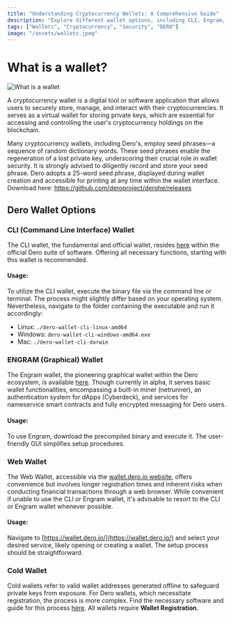 ```yaml
---
title: "Understanding Cryptocurrency Wallets: A Comprehensive Guide"
description: "Explore different wallet options, including CLI, Engram, Web, and Cold wallets."
tags: ["Wallets", "Cryptocurrency", "Security", "DERO"]
image: "/assets/wallets.jpeg"
---
```




# What is a wallet?
![What is a wallet](/assets/wallets.jpeg)

A cryptocurrency wallet is a digital tool or software application that allows users to securely store, manage, and interact with their cryptocurrencies. It serves as a virtual wallet for storing private keys, which are essential for accessing and controlling the user's cryptocurrency holdings on the blockchain.

Many cryptocurrency wallets, including Dero's, employ seed phrases—a sequence of random dictionary words. These seed phrases enable the regeneration of a lost private key, underscoring their crucial role in wallet security. It is strongly advised to diligently record and store your seed phrase. Dero adopts a 25-word seed phrase, displayed during wallet creation and accessible for printing at any time within the wallet interface.
<Callout type="info" emoji="⬇️">
  Download here: https://github.com/deroproject/derohe/releases
</Callout>
## Dero Wallet Options



### CLI (Command Line Interface) Wallet

The CLI wallet, the fundamental and official wallet, resides [here](https://github.com/deroproject/derohe) within the official Dero suite of software. Offering all necessary functions, starting with this wallet is recommended.

#### Usage:

To utilize the CLI wallet, execute the binary file via the command line or terminal. The process might slightly differ based on your operating system. Nevertheless, navigate to the folder containing the executable and run it accordingly:

- Linux: `./dero-wallet-cli-linux-amd64`
- Windows: `dero-wallet-cli-windows-amd64.exe`
- Mac: `./dero-wallet-cli-darwin`

### ENGRAM (Graphical) Wallet

The Engram wallet, the pioneering graphical wallet within the Dero ecosystem, is available [here](https://github.com/DEROFDN/Engram). Though currently in alpha, it serves basic wallet functionalities, encompassing a built-in miner (netrunner), an authentication system for dApps (Cyberdeck), and services for nameservice smart contracts and fully encrypted messaging for Dero users.

#### Usage:

To use Engram, download the precompiled binary and execute it. The user-friendly GUI simplifies setup procedures.

### Web Wallet

The Web Wallet, accessible via the [wallet.dero.io website](https://wallet.dero.io), offers convenience but involves longer registration times and inherent risks when conducting financial transactions through a web browser. While convenient if unable to use the CLI or Engram wallet, it's advisable to resort to the CLI or Engram wallet whenever possible.

#### Usage:

Navigate to [https://wallet.dero.io/](https://wallet.dero.io/) and select your desired service, likely opening or creating a wallet. The setup process should be straightforward.

### Cold Wallet

Cold wallets refer to valid wallet addresses generated offline to safeguard private keys from exposure. For Dero wallets, which necessitate registration, the process is more complex. Find the necessary software and guide for this process [here](https://github.com/Slixe/dero-tools#cold-wallet).
<Callout type="warning" emoji="⚠️">
  All wallets require **Wallet Registration**.
</Callout>